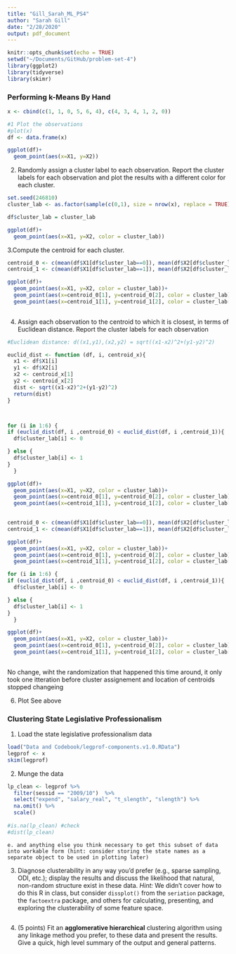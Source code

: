 ```yaml
---
title: "Gill_Sarah_ML_PS4"
author: "Sarah Gill"
date: "2/28/2020"
output: pdf_document
---
```


```r
knitr::opts_chunk$set(echo = TRUE)
setwd("~/Documents/GitHub/problem-set-4")
library(ggplot2)
library(tidyverse)
library(skimr)

```

### Performing k-Means By Hand
```r
x <- cbind(c(1, 1, 0, 5, 6, 4), c(4, 3, 4, 1, 2, 0))

#1 Plot the observations
#plot(x)
df <- data.frame(x)

ggplot(df)+
  geom_point(aes(x=X1, y=X2))
```
2. Randomly assign a cluster label to each observation. Report the cluster labels for each observation and plot the results with a different color for each cluster.
```r
set.seed(246810)
cluster_lab <- as.factor(sample(c(0,1), size = nrow(x), replace = TRUE))

df$cluster_lab = cluster_lab

ggplot(df)+
  geom_point(aes(x=X1, y=X2, color = cluster_lab))

```
3.Compute the centroid for each cluster.
```r

centroid_0 <- c(mean(df$X1[df$cluster_lab==0]), mean(df$X2[df$cluster_lab==0]))
centroid_1 <- c(mean(df$X1[df$cluster_lab==1]), mean(df$X2[df$cluster_lab==1]))

ggplot(df)+
  geom_point(aes(x=X1, y=X2, color = cluster_lab))+
  geom_point(aes(x=centroid_0[1], y=centroid_0[2], color = cluster_lab), shape = 4) +
  geom_point(aes(x=centroid_1[1], y=centroid_1[2], color = cluster_lab[1]), shape = 4)
  
```
4. Assign each observation to the centroid to which it is closest, in terms of Euclidean distance. Report the cluster labels for each observation
```r
#Euclidean distance: d((x1,y1),(x2,y2) = sqrt((x1-x2)^2+(y1-y2)^2)

euclid_dist <- function (df, i, centroid_x){
  x1 <- df$X1[i]
  y1 <- df$X2[i]
  x2 <- centroid_x[1]
  y2 <- centroid_x[2]
  dist <- sqrt((x1-x2)^2+(y1-y2)^2)
  return(dist)
}



for (i in 1:6) {
if (euclid_dist(df, i ,centroid_0) < euclid_dist(df, i ,centroid_1)){
  df$cluster_lab[i] <- 0

} else {
  df$cluster_lab[i] <- 1
}
  }

ggplot(df)+
  geom_point(aes(x=X1, y=X2, color = cluster_lab))+
  geom_point(aes(x=centroid_0[1], y=centroid_0[2], color = cluster_lab), shape = 4) +
  geom_point(aes(x=centroid_1[1], y=centroid_1[2], color = cluster_lab[1]), shape = 4)
  

```

```r
centroid_0 <- c(mean(df$X1[df$cluster_lab==0]), mean(df$X2[df$cluster_lab==0]))
centroid_1 <- c(mean(df$X1[df$cluster_lab==1]), mean(df$X2[df$cluster_lab==1]))

ggplot(df)+
  geom_point(aes(x=X1, y=X2, color = cluster_lab))+
  geom_point(aes(x=centroid_0[1], y=centroid_0[2], color = cluster_lab), shape = 4) +
  geom_point(aes(x=centroid_1[1], y=centroid_1[2], color = cluster_lab[1]), shape = 4)

```

```r

for (i in 1:6) {
if (euclid_dist(df, i ,centroid_0) < euclid_dist(df, i ,centroid_1)){
  df$cluster_lab[i] <- 0

} else {
  df$cluster_lab[i] <- 1
}
  }

ggplot(df)+
  geom_point(aes(x=X1, y=X2, color = cluster_lab))+
  geom_point(aes(x=centroid_0[1], y=centroid_0[2], color = cluster_lab), shape = 4) +
  geom_point(aes(x=centroid_1[1], y=centroid_1[2], color = cluster_lab[1]), shape = 4)
 
```
No change, wiht the randomization that happened this time around, it only took one itteration before cluster assignement and location of centroids stopped changeing

6. Plot
See above

### Clustering State Legislative Professionalism

1. Load the state legislative professionalism data
```r
load("Data and Codebook/legprof-components.v1.0.RData")
legprof <- x
skim(legprof)

```
2. Munge the data
```r

lp_clean <- legprof %>%
  filter(sessid == "2009/10")  %>%
  select("expend", "salary_real", "t_slength", "slength") %>%
  na.omit() %>%
  scale()
  
#is.na(lp_clean) #check
#dist(lp_clean)
```
    e. and anything else you think necessary to get this subset of data into workable form (hint: consider storing the state names as a separate object to be used in plotting later) 

3. Diagnose clusterability in any way you’d prefer (e.g., sparse sampling, ODI, etc.); display the results and discuss the likelihood that natural, non-random structure exist in these data. _Hint:_ We didn't cover how to do this R in class, but consider `dissplot()` from the `seriation` package, the `factoextra` package, and others for calculating, presenting, and exploring the clusterability of some feature space.   
```r

```



4. (5 points) Fit an **agglomerative hierarchical** clustering algorithm using any linkage method you prefer, to these data and present the results. Give a quick, high level summary of the output and general patterns. 



